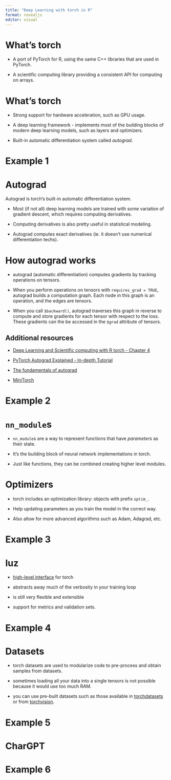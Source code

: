 ```yaml
---
title: "Deep Learning with torch in R"
format: revealjs
editor: visual
---
```


# What's torch

-   A port of PyTorch for R, using the same C++ libraries that are used in PyTorch.

-   A scientific computing library providing a consistent API for computing on arrays.

# What's torch

-   Strong support for hardware acceleration, such as GPU usage.

-   A deep learning framework - implements most of the building blocks of modern deep learning models, such as layers and optimizers.

-   Built-in automatic differentiation system called *autograd*.

# Example 1

# Autograd

Autograd is torch's built-in automatic differentiation system. 

- Most (if not all) deep learning models are trained with some variation of gradient descent, which requires computing derivatives.

- Computing derivatives is also pretty useful in statistical modeling.

- Autograd computes exact derivatives (ie. it doesn't use numerical differentiation techs).

# How autograd works

- autograd (automatic differentiation) computes gradients by tracking operations on tensors. 

- When you perform operations on tensors with `requires_grad = TRUE`, autograd builds a computation graph. Each node in this graph is an operation, and the edges are tensors. 

- When you call `$backward()`, autograd traverses this graph in reverse to compute and store gradients for each tensor with respect to the loss. These gradients can the be accessed in the `$grad` attribute of tensors.

## Additional resources

- [Deep Learning and Scientific computing with R torch - Chapter 4](https://skeydan.github.io/Deep-Learning-and-Scientific-Computing-with-R-torch/autograd.html)

- [PyTorch Autograd Explained - In-depth Tutorial](https://youtu.be/MswxJw-8PvE?si=yIx90Ye1bzr_g4fq)

- [The fundamentals of autograd](https://pytorch.org/tutorials/beginner/introyt/autogradyt_tutorial.html)

- [MiniTorch](https://minitorch.github.io)

# Example 2

# `nn_module`s

-   `nn_module`s are a way to represent functions that have *parameters* as their state.

-   It's the building block of neural network implementations in torch.

-   Just like functions, they can be combined creating higher level modules.

# Optimizers

-   torch includes an optimization library: objects with prefix `optim_`.

-   Help updating parameters as you train the model in the correct way.

-   Also allow for more advanced algorithms such as Adam, Adagrad, etc.

# Example 3

# luz

-   [high-level interface](https://github.com/mlverse/luz) for torch

-   abstracts away much of the verbosity in your training loop

-   is still very flexible and extensible

-   support for metrics and validation sets.

# Example 4

# Datasets

-   torch datasets are used to modularize code to pre-process and obtain samples from datasets.

-   sometimes loading all your data into a single tensors is not possible because it would use too much RAM.

-   you can use pre-built datasets such as those available in [torchdatasets](https://github.com/mlverse/torchdatasets) or from [torchvision](https://github.com/mlverse/torchvision).

# Example 5

# CharGPT

# Example 6
